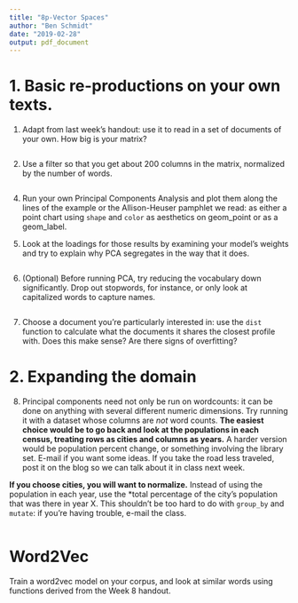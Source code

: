 ```yaml
---
title: "8p-Vector Spaces"
author: "Ben Schmidt"
date: "2019-02-28"
output: pdf_document
---
```


# 1. Basic re-productions on your own texts.

1. Adapt from last week's handout: use it to read in a set of documents of your own. How big is your matrix?


```r


```


2. Use a filter so that you get about 200 columns in the matrix, normalized by the number of words.

``` r

```

4. Run your own Principal Components Analysis and plot them along the lines of the example or the Allison-Heuser pamphlet we read: as either a point chart using `shape` and `color` as aesthetics on geom_point or as a geom_label.

5. Look at the loadings for those results by examining your model's weights and try to explain why PCA segregates in the way that it does.

``` r

```

6. (Optional) Before running PCA, try reducing the vocabulary down significantly. Drop out stopwords, for instance, or only look at capitalized words to capture names. 

``` r

```


7. Choose a document you're particularly interested in: use the `dist` function to calculate what the documents it shares the closest profile with. Does this make sense? Are there signs of overfitting?

# 2. Expanding the domain

8. Principal components need not only be run on wordcounts: it can be done on anything with several different numeric dimensions. Try running it with a dataset whose columns are *not* word counts. **The easiest choice would be to go back and look at the populations in each census, treating rows as cities and columns as years.** A harder version would be population percent change, or something involving the library set. E-mail if you want some ideas. If you take the road less traveled, post it on the blog so we can talk about it in class next week.

**If you choose cities, you will want to normalize.** Instead of using the population in each year, use the *total percentage of the city's population that was there in year X. This shouldn't be too hard to do with `group_by` and `mutate`: if you're having trouble, e-mail the class.


``` r

```


# Word2Vec

Train a word2vec model on your corpus, and look at similar words using functions derived from the Week 8 handout.
